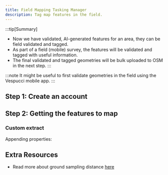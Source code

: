```yaml
---
title: Field Mapping Tasking Manager
description: Tag map features in the field.
---
```



:::tip[Summary]
- Now we have validated, AI-generated features for an area, they can be field 
  validated and tagged.
- As part of a field (mobile) survey, the features will be validated and tagged
  with useful information.
- The final validated and tagged geometries will be bulk uploaded to OSM in the
  next step.
:::

:::note
It might be useful to first validate geometries in the field using
the Vespucci mobile app.
:::

## Step 1: Create an account

## Step 2: Getting the features to map

### Custom extract

Appending properties:

<AppendPropertiesToGeojsonButton></AppendPropertiesToGeojsonButton>

## Extra Resources

- Read more about ground sampling distance [here](https://test.org)
